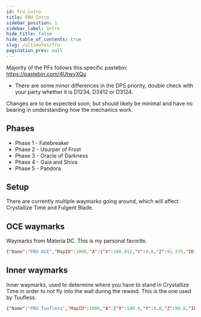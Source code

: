 ```yaml
---
id: fru_intro
title: FRU Intro
sidebar_position: 1
sidebar_label: Intro
hide_title: false
hide_table_of_contents: true
slug: /ultimates/fru
pagination_prev: null
---
```


Majority of the PFs follows this specific pastebin: https://pastebin.com/4UtwvXQu
- There are some minor differences in the DPS priority, double check with your party whether it is D1234, D3412 or D3124.

Changes are to be expected soon, but should likely be minimal and have no bearing in understanding how the mechanics work.

## Phases
- Phase 1 - Fatebreaker
- Phase 2 - Usurper of Frost
- Phase 3 - Oracle of Darkness
- Phase 4 - Gaia and Shiva
- Phase 5 - Pandora


## Setup

There are currently multiple waymarks going around, which will affect Crystallize Time and Fulgent Blade.

<Tabs>

<TabItem value="OCE" label="OCE" default>

## OCE waymarks
Waymarks from Materia DC. This is my personal favorite.

```json
{"Name":"FRU OCE","MapID":1006,"A":{"X":100.012,"Y":0.0,"Z":91.275,"ID":0,"Active":true},"B":{"X":108.293,"Y":0.0,"Z":100.026,"ID":1,"Active":true},"C":{"X":99.964,"Y":0.0,"Z":108.349,"ID":2,"Active":true},"D":{"X":91.969,"Y":0.0,"Z":99.987,"ID":3,"Active":true},"One":{"X":90.977,"Y":0.0,"Z":90.679,"ID":4,"Active":true},"Two":{"X":109.154,"Y":0.0,"Z":90.916,"ID":5,"Active":true},"Three":{"X":109.042,"Y":0.0,"Z":108.973,"ID":6,"Active":true},"Four":{"X":90.987,"Y":0.0,"Z":108.899,"ID":7,"Active":true}}
```

</TabItem>

<TabItem value="Outer" label="Outer" default>

## Inner waymarks
Inner waymarks, used to determine where you have to stand in Crystallize Time in order to not fly into the wall during the rewind. This is the one used by Tuufless.

```json
{"Name":"FRU Tuufless","MapID":1006,"A":{"X":100.0,"Y":0.0,"Z":90.0,"ID":0,"Active":true},"B":{"X":110.0,"Y":0.0,"Z":100.0,"ID":1,"Active":true},"C":{"X":100.0,"Y":0.0,"Z":110.0,"ID":2,"Active":true},"D":{"X":90.0,"Y":0.0,"Z":100.0,"ID":3,"Active":true},"One":{"X":92.929,"Y":0.0,"Z":92.929,"ID":4,"Active":true},"Two":{"X":107.071,"Y":0.0,"Z":92.929,"ID":5,"Active":true},"Three":{"X":107.071,"Y":0.0,"Z":107.071,"ID":6,"Active":true},"Four":{"X":92.929,"Y":0.0,"Z":107.071,"ID":7,"Active":true}}
```

</TabItem>

</Tabs>